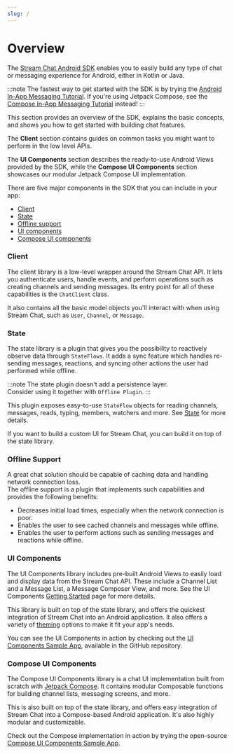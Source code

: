 ```yaml
---
slug: /
---
```


# Overview

The [Stream Chat Android SDK](https://github.com/GetStream/stream-chat-android) enables you to easily build any type of chat or messaging experience for Android, either in Kotlin or Java.

:::note 
The fastest way to get started with the SDK is by trying the [Android In-App Messaging Tutorial](https://getstream.io/tutorials/android-chat/). If you're using Jetpack Compose, see the [Compose In-App Messaging Tutorial](https://getstream.io/chat/compose/tutorial/) instead!
:::

This section provides an overview of the SDK, explains the basic concepts, and shows you how to get started with building chat features.

The **Client** section contains guides on common tasks you might want to perform in the low level APIs.

The **UI Components** section describes the ready-to-use Android Views provided by the SDK, while the **Compose UI Components** section showcases our modular Jetpack Compose UI implementation.

There are five major components in the SDK that you can include in your app:

* [Client](https://github.com/GetStream/stream-chat-android/tree/main/stream-chat-android-client)
* [State](https://github.com/GetStream/stream-chat-android/tree/main/stream-chat-android-state)
* [Offline support](https://github.com/GetStream/stream-chat-android/tree/main/stream-chat-android-offline)
* [UI components](https://github.com/GetStream/stream-chat-android/tree/main/stream-chat-android-ui-components)
* [Compose UI components](https://github.com/GetStream/stream-chat-android/tree/main/stream-chat-android-compose)

### Client

The client library is a low-level wrapper around the Stream Chat API. It lets you authenticate users, handle events, and perform operations such as creating channels and sending messages. Its entry point for all of these capabilities is the `ChatClient` class.

It also contains all the basic model objects you'll interact with when using Stream Chat, such as `User`, `Channel`, or `Message`.

### State

The state library is a plugin that gives you the possibility to reactively observe data through `StateFlows`.
It adds a sync feature which handles re-sending messages, reactions, and syncing other actions the user had performed while offline.

:::note
The state plugin doesn't add a persistence layer.<br/> Consider using it together with `Offline Plugin`.
:::

<!-- TODO update link once State documentation is ready -->
This plugin exposes easy-to-use `StateFlow` objects for reading channels, messages, reads, typing, members, watchers and more. See [State](../02-client/06-guides/04-offline-support.mdx) for more details.

If you want to build a custom UI for Stream Chat, you can build it on top of the state library.

### Offline Support

A great chat solution should be capable of caching data and handling network connection loss.<br/>
The offline support is a plugin that implements such capabilities and provides the following benefits:

* Decreases initial load times, especially when the network connection is poor.
* Enables the user to see cached channels and messages while offline.
* Enables the user to perform actions such as sending messages and reactions while offline.

### UI Components

The UI Components library includes pre-built Android Views to easily load and display data from the Stream Chat API. These include a Channel List and a Message List, a Message Composer View, and more. See the UI Components [Getting Started](../03-ui/01-overview.mdx) page for more details.

This library is built on top of the state library, and offers the quickest integration of Stream Chat into an Android application. It also offers a variety of [theming](../03-ui/02-general-customization/01-theming.mdx) options to make it fit your app's needs.

You can see the UI Components in action by checking out the [UI Components Sample App](https://github.com/GetStream/stream-chat-android/tree/main/stream-chat-android-ui-components-sample), available in the GitHub repository.

### Compose UI Components

The Compose UI Components library is a chat UI implementation built from scratch with [Jetpack Compose](https://developer.android.com/jetpack/compose). It contains modular Composable functions for building channel lists, messaging screens, and more.

This is also built on top of the state library, and offers easy integration of Stream Chat into a Compose-based Android application. It's also highly modular and customizable.

<!-- TODO add theming link for Compose -->

Check out the Compose implementation in action by trying the open-source [Compose UI Components Sample App](https://github.com/GetStream/stream-chat-android/tree/main/stream-chat-android-compose-sample).
